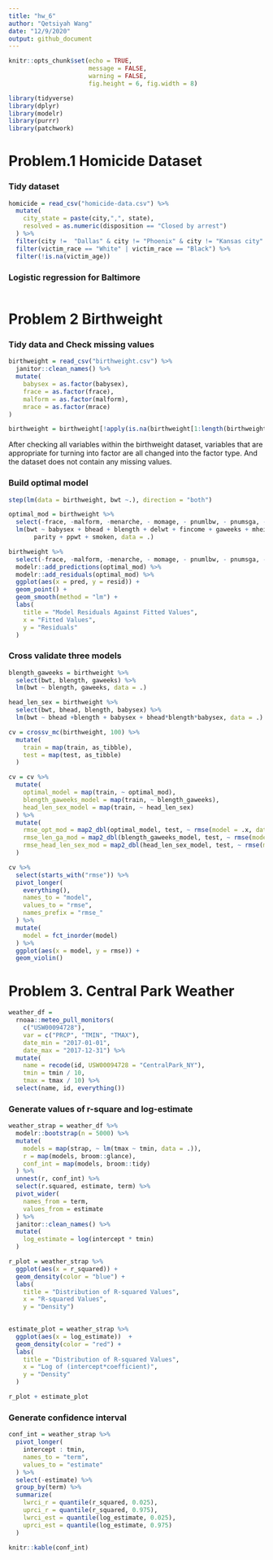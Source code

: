 ```yaml
---
title: "hw_6"
author: "Qetsiyah Wang"
date: "12/9/2020"
output: github_document
---
```


```r
knitr::opts_chunk$set(echo = TRUE,
                      message = FALSE,
                      warning = FALSE,
                      fig.height = 6, fig.width = 8)

library(tidyverse)
library(dplyr)
library(modelr)
library(purrr)
library(patchwork)
```

# Problem.1 Homicide Dataset
### Tidy dataset
```r
homicide = read_csv("homicide-data.csv") %>%
  mutate(
    city_state = paste(city,",", state),
    resolved = as.numeric(disposition == "Closed by arrest")
  ) %>%
  filter(city !=  "Dallas" & city != "Phoenix" & city != "Kansas city" & city != "Tulsa") %>%
  filter(victim_race == "White" | victim_race == "Black") %>%
  filter(!is.na(victim_age))
```

### Logistic regression for Baltimore
```r




```




# Problem 2 Birthweight
### Tidy data and Check missing values
```r
birthweight = read_csv("birthweight.csv") %>%
  janitor::clean_names() %>%
  mutate(
    babysex = as.factor(babysex), 
    frace = as.factor(frace), 
    malform = as.factor(malform), 
    mrace = as.factor(mrace)
)

birthweight = birthweight[!apply(is.na(birthweight[1:length(birthweight)]), 1, any),]
```

   After checking all variables within the birthweight dataset, variables that are appropriate for turning into factor are all changed into the factor type. And the dataset does not contain any missing values.

### Build optimal model
```r
step(lm(data = birthweight, bwt ~.), direction = "both")

optimal_mod = birthweight %>%
  select(-frace, -malform, -menarche, - momage, - pnumlbw, - pnumsga, -wtgain) %>%
  lm(bwt ~ babysex + bhead + blength + delwt + fincome + gaweeks + mheight + mrace + 
       parity + ppwt + smoken, data = .)

birthweight %>%
  select(-frace, -malform, -menarche, - momage, - pnumlbw, - pnumsga, -wtgain) %>%
  modelr::add_predictions(optimal_mod) %>%
  modelr::add_residuals(optimal_mod) %>%
  ggplot(aes(x = pred, y = resid)) +
  geom_point() +
  geom_smooth(method = "lm") +
  labs(
    title = "Model Residuals Against Fitted Values",
    x = "Fitted Values",
    y = "Residuals"
  )

```

### Cross validate three models
```r

blength_gaweeks = birthweight %>%
  select(bwt, blength, gaweeks) %>%
  lm(bwt ~ blength, gaweeks, data = .)

head_len_sex = birthweight %>%
  select(bwt, bhead, blength, babysex) %>%
  lm(bwt ~ bhead +blength + babysex + bhead*blength*babysex, data = .)

cv = crossv_mc(birthweight, 100) %>%
  mutate(
    train = map(train, as_tibble),
    test = map(test, as_tibble)
  )

cv = cv %>%
  mutate(
    optimal_model = map(train, ~ optimal_mod),
    blength_gaweeks_model = map(train, ~ blength_gaweeks),
    head_len_sex_model = map(train, ~ head_len_sex)
  ) %>%
  mutate(
    rmse_opt_mod = map2_dbl(optimal_model, test, ~ rmse(model = .x, data = .y)),
    rmse_len_ga_mod = map2_dbl(blength_gaweeks_model, test, ~ rmse(model = .x, data = .y)),
    rmse_head_len_sex_mod = map2_dbl(head_len_sex_model, test, ~ rmse(model = .x, data = .y))
  )

cv %>%
  select(starts_with("rmse")) %>%
  pivot_longer(
    everything(),
    names_to = "model",
    values_to = "rmse",
    names_prefix = "rmse_"
  ) %>%
  mutate(
    model = fct_inorder(model)
  ) %>%
  ggplot(aes(x = model, y = rmse)) +
  geom_violin()
```


# Problem 3. Central Park Weather
```r
weather_df = 
  rnoaa::meteo_pull_monitors(
    c("USW00094728"),
    var = c("PRCP", "TMIN", "TMAX"), 
    date_min = "2017-01-01",
    date_max = "2017-12-31") %>%
  mutate(
    name = recode(id, USW00094728 = "CentralPark_NY"),
    tmin = tmin / 10,
    tmax = tmax / 10) %>%
  select(name, id, everything())
```

### Generate values of r-square and log-estimate
```r

weather_strap = weather_df %>%
  modelr::bootstrap(n = 5000) %>%
  mutate(
    models = map(strap, ~ lm(tmax ~ tmin, data = .)),
    r = map(models, broom::glance),
    conf_int = map(models, broom::tidy)
  ) %>%
  unnest(r, conf_int) %>%
  select(r.squared, estimate, term) %>%
  pivot_wider(
    names_from = term,
    values_from = estimate
  ) %>%
  janitor::clean_names() %>%
  mutate(
    log_estimate = log(intercept * tmin)
  )

r_plot = weather_strap %>%
  ggplot(aes(x = r_squared)) +
  geom_density(color = "blue") +
  labs(
    title = "Distribution of R-squared Values",
    x = "R-squared Values",
    y = "Density")
  

estimate_plot = weather_strap %>%
  ggplot(aes(x = log_estimate))  +
  geom_density(color = "red") +
  labs(
    title = "Distribution of R-squared Values",
    x = "Log of (intercept*coefficient)",
    y = "Density"
  )

r_plot + estimate_plot

```

### Generate confidence interval
```r

conf_int = weather_strap %>%
  pivot_longer(
    intercept : tmin,
    names_to = "term",
    values_to = "estimate"
  ) %>%
  select(-estimate) %>%
  group_by(term) %>%
  summarize(
    lwrci_r = quantile(r_squared, 0.025),
    uprci_r = quantile(r_squared, 0.975),
    lwrci_est = quantile(log_estimate, 0.025),
    uprci_est = quantile(log_estimate, 0.975)
  )

knitr::kable(conf_int)

```


















